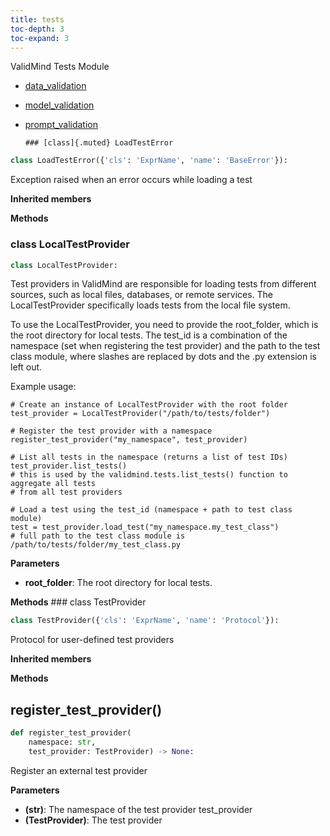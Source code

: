 ```yaml
---
title: tests
toc-depth: 3
toc-expand: 3
---
```


ValidMind Tests Module

- [data_validation](tests/data_validation.qmd)

- [model_validation](tests/model_validation.qmd)

- [prompt_validation](tests/prompt_validation.qmd)

  ```
  ### [class]{.muted} LoadTestError
  ```

```python
class LoadTestError({'cls': 'ExprName', 'name': 'BaseError'}):
```

Exception raised when an error occurs while loading a test

**Inherited members**

**Methods**

### [class]{.muted} LocalTestProvider

```python
class LocalTestProvider:
```

Test providers in ValidMind are responsible for loading tests from different sources, such as local files, databases, or remote services. The LocalTestProvider specifically loads tests from the local file system.

To use the LocalTestProvider, you need to provide the root_folder, which is the root directory for local tests. The test_id is a combination of the namespace (set when registering the test provider) and the path to the test class module, where slashes are replaced by dots and the .py extension is left out.

Example usage:

```
# Create an instance of LocalTestProvider with the root folder
test_provider = LocalTestProvider("/path/to/tests/folder")

# Register the test provider with a namespace
register_test_provider("my_namespace", test_provider)

# List all tests in the namespace (returns a list of test IDs)
test_provider.list_tests()
# this is used by the validmind.tests.list_tests() function to aggregate all tests
# from all test providers

# Load a test using the test_id (namespace + path to test class module)
test = test_provider.load_test("my_namespace.my_test_class")
# full path to the test class module is /path/to/tests/folder/my_test_class.py
```

**Parameters**

- **root_folder**: The root directory for local tests.

**Methods** ### [class]{.muted} TestProvider

```python
class TestProvider({'cls': 'ExprName', 'name': 'Protocol'}):
```

Protocol for user-defined test providers

**Inherited members**

**Methods**

## register_test_provider[()]{.muted}

```python
def register_test_provider(
    namespace: str,
    test_provider: TestProvider) -> None:
```

Register an external test provider

**Parameters**

- **(str)**: The namespace of the test provider test_provider
- **(TestProvider)**: The test provider
